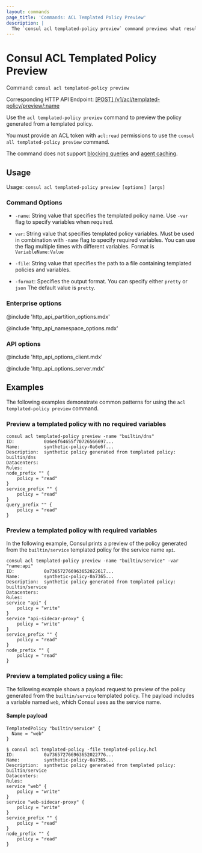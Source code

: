 ```yaml
---
layout: commands
page_title: 'Commands: ACL Templated Policy Preview'
description: |
  The `consul acl templated-policy preview` command previews what resulting generated policy from a templated policy.
---
```


# Consul ACL Templated Policy Preview

Command: `consul acl templated-policy preview`

Corresponding HTTP API Endpoint: [\[POST\] /v1/acl/templated-policy/preview/:name](/consul/api-docs/acl/templated-policies#preview-a-templated-policy)

Use the `acl templated-policy preview` command to preview the policy generated from a templated policy.

You must provide an ACL token with `acl:read` permissions to use the `consul all templated-policy preview` command. 

The command does not support [blocking queries](/consul/api-docs/features/blocking) and [agent caching](/consul/api-docs/features/caching).

## Usage 

Usage: `consul acl templated-policy preview [options] [args]`

### Command Options

- `-name`: String value that specifies the templated policy name.  Use `-var` flag to specify variables when
  required.

- `var`: String value that specifies templated policy variables. Must be used in combination with `-name`
  flag to specify required variables. You can use the flag multiple times with different
  variables. Format is `VariableName:Value`

- `-file`: String value that specifies the path to a file containing templated policies and variables.

- `-format`: Specifies the output format. You can specify either `pretty` or `json` The default value is `pretty`.

### Enterprise options

@include 'http_api_partition_options.mdx'

@include 'http_api_namespace_options.mdx'

### API options

@include 'http_api_options_client.mdx'

@include 'http_api_options_server.mdx'

## Examples

The following examples demonstrate common patterns for using the `acl templated-policy preview` command.

### Preview a templated policy with no required variables

```shell-session
consul acl templated-policy preview -name "builtin/dns"
ID:           0a6e6f64655f70726566697...
Name:         synthetic-policy-0a6e6f...
Description:  synthetic policy generated from templated policy: builtin/dns
Datacenters:
Rules:
node_prefix "" {
	policy = "read"
}
service_prefix "" {
	policy = "read"
}
query_prefix "" {
	policy = "read"
}
```

### Preview a templated policy with required variables

In the following example, Consul prints a preview of the policy generated from the `builtin/service` templated policy for the service name `api`.

```shell-session
consul acl templated-policy preview -name "builtin/service" -var "name:api"
ID:           0a736572766963652022617...
Name:         synthetic-policy-0a7365...
Description:  synthetic policy generated from templated policy: builtin/service
Datacenters:
Rules:
service "api" {
	policy = "write"
}
service "api-sidecar-proxy" {
	policy = "write"
}
service_prefix "" {
	policy = "read"
}
node_prefix "" {
	policy = "read"
}
```

### Preview a templated policy using a file:

The following example shows a payload request to preview of the policy generated from the `builtin/service` templated policy.
 The payload includes a variable named `web`, which Consul uses as the service name.

#### Sample payload

```hcl
TemplatedPolicy "builtin/service" {
  Name = "web"
}
```

```shell-session
$ consul acl templated-policy -file templated-policy.hcl
ID:           0a736572766963652022776...
Name:         synthetic-policy-0a7365...
Description:  synthetic policy generated from templated policy: builtin/service
Datacenters:
Rules:
service "web" {
	policy = "write"
}
service "web-sidecar-proxy" {
	policy = "write"
}
service_prefix "" {
	policy = "read"
}
node_prefix "" {
	policy = "read"
}
```
